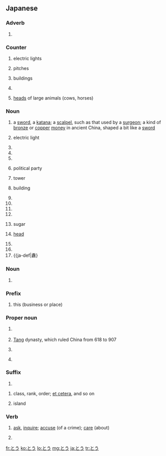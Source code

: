 ==Japanese==

===Adverb===
{{ja-pos|adverb}}

# {{ja-def|疾う}}

===Counter===
{{ja-pos|counter}}

# {{ja-def|灯}} electric lights
# {{ja-def|投}} pitches
# {{ja-def|棟}} buildings
# {{ja-def|等}}
# {{ja-def|頭}} [[head]]s of large animals (cows, horses)

===Noun===
{{ja-noun}}

# {{ja-def|刀}} a [[sword]], a [[katana]]; a [[scalpel]], such as that used by a [[surgeon]]; a kind of [[bronze]] or [[copper]] [[money]] in ancient China, shaped a bit like a [[sword]]
# {{ja-def|灯}} electric light
# {{ja-def|当}}
# {{ja-def|投}}
# {{ja-def|豆}}
# {{ja-def|党}} political party
# {{ja-def|塔}} tower
# {{ja-def|棟}} building
# {{ja-def|答}}
# {{ja-def|等}}
# {{ja-def|統}}
# {{ja-def|榻}}
# {{ja-def|糖}} sugar
# {{ja-def|頭}} [[head]]
# {{ja-def|薹}}
# {{ja-def|籐}}
# {{ja-def|纛}

===Noun===
{{ja-noun|と.う}}

# {{ja-def|杜宇}}

===Prefix===
{{ja-pos|prefix}}

# {{ja-def|当}} this (business or place)

===Proper noun===
{{ja-pos|proper}}

# {{ja-def|東}} {{surname|lang=ja}}
# {{ja-def|唐}} [[Tang]] dynasty, which ruled China from 618 to 907
# {{ja-def|湯}}
# {{ja-def|藤}} {{surname|lang=ja}}

===Suffix===
{{ja-pos|suffix}}

# {{ja-def|等}}

# {{ja-def|等}} class, rank, order; [[et cetera]], and so on
# {{ja-def|島}} island

===Verb===
{{ja-verb}}

# {{ja-def|問う}} [[ask]], [[inquire]]; [[accuse]] (of a crime); [[care]] (about)
# {{ja-def|訪う}}

[[fr:とう]]
[[ko:とう]]
[[lo:とう]]
[[mg:とう]]
[[ja:とう]]
[[tr:とう]]